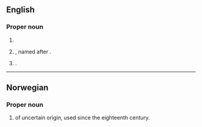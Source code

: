 ==English==
{{wp}}

===Proper noun===
{{en-prop}}

# {{surname|en}}
# {{place|en|unincorporated community/and/CDP|twp/Woodbridge|co/Middlesex County|s/New Jersey|c/USA}}, named after {{w|Adrian Iselin}}.
# {{place|en|unincorporated community|co/Indiana County|s/Pennsylvania|c/USA}}.

----

==Norwegian==

===Proper noun===
{{head|no|proper noun}}

# {{given name|no|female}} of uncertain origin, used since the eighteenth century.